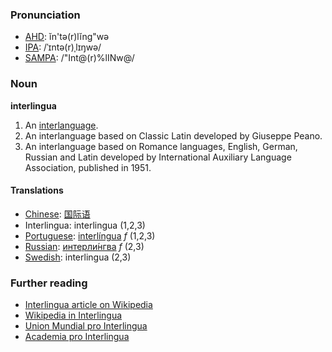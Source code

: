 ===Pronunciation===
*[[w:AHD|AHD]]: ĭn'tə(r)lĭng"wə
*[[w:IPA|IPA]]: /ˈɪntə(r)ˌlɪŋwə/
*[[w:SAMPA|SAMPA]]: /"Int@(r)%lINw@/

===Noun===
'''interlingua'''

#An [[interlanguage]].
#An interlanguage based on Classic Latin developed by Giuseppe Peano.
#An interlanguage based on Romance languages, English, German, Russian and Latin developed by International Auxiliary Language Association, published in 1951.

====Translations====
*[[Chinese]]: [[国际语]]
*Interlingua: interlingua (1,2,3)
*[[Portuguese]]: [[interlíngua]] ''f'' (1,2,3)
*[[Russian]]: [[интерлингва|интерли́нгва]] ''f'' (2,3)
*[[Swedish]]: interlingua (2,3)

===Further reading===
* [[en:Interlingua|Interlingua article on Wikipedia]]
* [http://ia.wikipedia.org Wikipedia in Interlingua]
* [http://www.interlingua.com Union Mundial pro Interlingua]
* [http://www.yahoogroups.com/group/acadamiaprointerlingua/ Academia pro Interlingua]